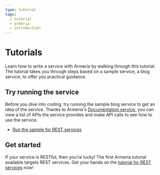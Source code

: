 ```yaml
---
type: tutorial
tags:
  - tutorial
  - armeria
  - introduction
---
```


# Tutorials

Learn how to write a service with Armeria by walking through this tutorial.
The tutorial takes you through steps based on a sample service, a blog service, to offer you practical guidance.

## Try running the service

Before you dive into coding, try running the sample blog service to get an idea of the service.
Thanks to Armeria's [Documentation service](/docs/server-docservice), you can view a list of APIs the service provides and make API calls to see how to use the service.

- [Run the sample for REST services](/tutorials/rest/blog#run-sample-service)

## Get started

If your service is RESTful, then you're lucky! The first Armeria tutorial available targets REST services.
Get your hands on the [tutorial for REST services](/tutorials/rest/blog) now!
